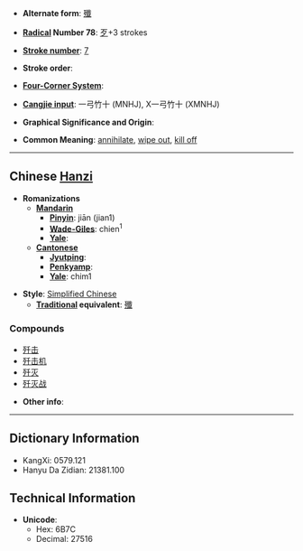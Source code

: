 * '''Alternate form''': [[殲]]

* '''[[Wiktionary:Chinese radical index| Radical]] Number 78''': [[Wiktionary:Chinese radical index 歹|歹]]+3 strokes

* '''[[Wiktionary:Chinese total strokes index|Stroke number]]''': [[Wiktionary:Chinese total strokes index 7|7]]

* '''Stroke order''': 

* '''[[Wiktionary:Chinese four corner index|Four-Corner System]]''': 

* '''[[Wiktionary:Chinese Cangjie index|Cangjie input]]''': 一弓竹十 (MNHJ), X一弓竹十 (XMNHJ)

* '''Graphical Significance and Origin''': 

* '''Common Meaning''': [[annihilate]], [[wipe out]], [[kill off]]

----

== Chinese [[Hanzi]] ==

* '''Romanizations'''
** '''[[Mandarin]]'''
*** '''[[Pinyin]]''': jiān (jian1)
*** '''[[Wade-Giles]]''': chien<sup>1</sup>
*** '''[[Yale]]''': 
** '''[[Cantonese]]'''
*** '''[[Jyutping]]''':
*** '''[[Penkyamp]]''': 
*** '''[[Yale]]''': chim1

* '''Style''': [[Simplified Chinese]] 
** '''[[Traditional Chinese|Traditional]] equivalent''': [[殲]]

===Compounds===
*[[歼击]]
*[[歼击机]]
*[[歼灭]]
*[[歼灭战]]

* '''Other info''': 

----

== Dictionary Information ==

* KangXi: 0579.121
* Hanyu Da Zidian: 21381.100

== Technical Information ==

* '''Unicode''':
** Hex: 6B7C
** Decimal: 27516